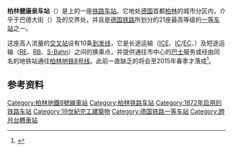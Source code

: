 {{Infobox Deutsche Bahn station
| logo            = 
| image           = Berlin - Bahnhof Gesundbrunnen (7357167108).jpg
| name            =  柏林健康泉车站 <br>[[File:Deutsche_Bahn_AG-Logo.svg|30px]] {{ÖPNV Berlin|S|20}} {{ÖPNV Berlin|U|20}}
| caption         = 
| country         = {{GER}}
| state           = {{flag|Berlin}}
| locale          = [[柏林|柏林]]
| borough         = [[米特区|米特区]]
| coordinates     = {{coord|52|32|55|N|13|23|22|E|region:DE-BY_type:railwaystation|format=dms|display=inline,title}}
| category        = [[德国铁路一等车站列表|一等站]]<ref>{{DBCatsURL}}</ref>
| tracks          = 6条长途，4条快铁
| exits           = 105,000人<ref name="p3-2013-03">{{de}}{{citation |title=''In Gesundbrunnen entsteht einladender Empfang'' |journal=punkt 3 |issue=3 |year=2013 |page=7 |url=http://www.punkt3.de/index.php?go=lesen&read=2492 |accessdate=2013-02-12 |archive-date=2016-03-05 |archive-url=https://web.archive.org/web/20160305005602/http://www.punkt3.de/index.php?go=lesen&read=2492 |dead-url=no }}</ref>
| ds100           = BGS（长途）<br>BGB（快铁）
| code            = 8011102（长途）<br>8089015（快铁）
| type            = [[交叉站|交叉站]]
| start           = 1872年1月1日
|lines=
* {{link-de|柏林环线铁路|Berliner Ringbahn}}
* {{link-de|柏林－什切青铁路|Bahnstrecke Berlin–Szczecin}}
* {{link-de|柏林北部铁路|Berliner Nordbahn}}
}}

'''柏林健康泉车站'''（{{lang-de|'''Bahnhof Berlin Gesundbrunnen'''}}）是{{link-de|柏林环线铁路|Berliner Ringbahn}}上的一座[[铁路车站|铁路车站]]。它地处[[德国|德国]]首都[[柏林|柏林]]的城市分区{{link-de|格孙德布伦嫩|Berlin-Gesundbrunnen}}内，介乎于巴德大街（{{lang|de|Badstraße}}）及{{link-de|格孙德布伦嫩大街|Brunnenstraße}}的交界处，并且是[[德国铁路|德国铁路]]所划分的21座最高等级的[[德国铁路一等车站列表|一等车站]]之一。

这座高人流量的[[交叉站|交叉站]]设有10条[[到发线|到发线]]，它是长途运输（[[ICE列车|ICE]]、[[城际列车_(欧洲)|IC]]/[[欧城列车|EC]]、{{link-de|InterConnex|InterConnex}}）及短途运输（[[区域快车|RE]]、[[区域列车|RB]]、[[S-Bahn|S-Bahn]]）之间的换乘点，并提供通往市中心的[[巴士|巴士]]服务或经由同名的地铁站通往[[柏林地铁8号线|柏林地铁8号线]]。此前一直缺乏的{{link-de|站房建筑|Empfangsgebäude}}将会至2015年春季才落成<ref>{{de}}{{cite web|url=http://www.tagesspiegel.de/berlin/planungsfehler-in-berlin-bahnhofsbau-fuer-gesundbrunnen-erst-2015-fertig/9330868.html|author=Klaus Kurpjuweit|title=''Bahnhofsbau für Gesundbrunnen erst 2015 fertig''|publisher=Der Tagesspiegel|date=2014-01-14|accessdate=2014-08-05|archive-date=2020-10-22|archive-url=https://web.archive.org/web/20201022100857/https://www.tagesspiegel.de/berlin/planungsfehler-in-berlin-bahnhofsbau-fuer-gesundbrunnen-erst-2015-fertig/9330868.html|dead-url=no}}</ref>。

==参考资料==
{{reflist}}

{{铁路小作品}}
{{德国小作品}}

{{柏林地鐵8號線}}
{{德国铁路一等车站}}

{{DEFAULTSORT:Berlin Gesundbrunnen}}
[[Category:柏林地鐵8號線車站|Category:柏林地鐵8號線車站]]
[[Category:柏林铁路车站|Category:柏林铁路车站]]
[[Category:1872年启用的铁路车站|Category:1872年启用的铁路车站]]
[[Category:19世紀完工建築物|Category:19世紀完工建築物]]
[[Category:德国铁路一等车站|Category:德国铁路一等车站]]
[[Category:跨月台轉車站|Category:跨月台轉車站]]